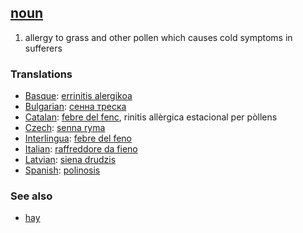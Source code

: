 == [[noun]] ==
# allergy to grass and other pollen which causes cold symptoms in sufferers

=== Translations ===
*[[Basque]]: [[errinitis alergikoa]]
*[[Bulgarian]]: [[сенна треска]]
*[[Catalan]]: [[febre del fenc]], rinitis allèrgica estacional per pòllens
*[[Czech]]: [[senna ryma]]
*[[Interlingua]]: [[febre del feno]]
*[[Italian]]: [[raffreddore da fieno]] 
*[[Latvian]]: [[siena drudzis]]
*[[Spanish]]: [[polinosis]]

=== See also ===
*[[hay]]